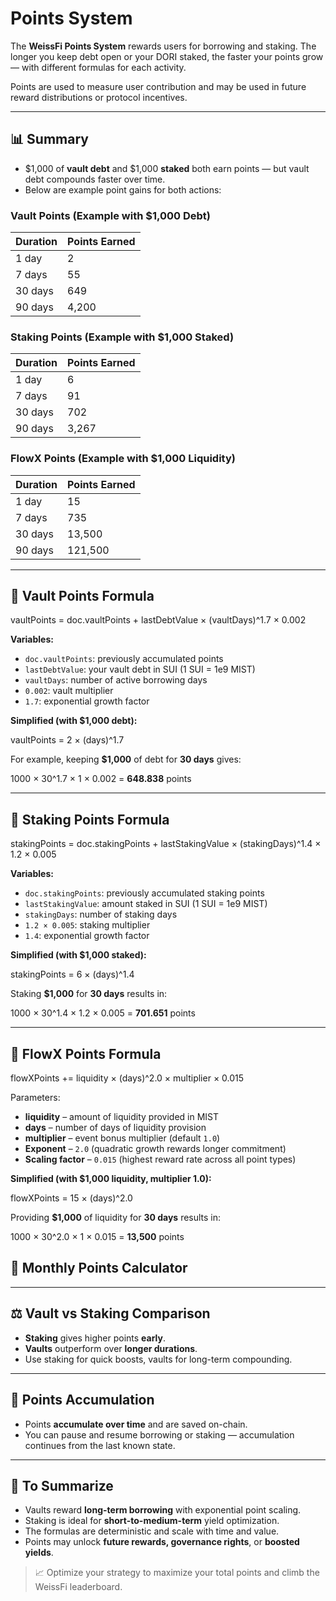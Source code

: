 # Points System


The **WeissFi Points System** rewards users for borrowing and staking. The longer you keep debt open or your DORI staked, the faster your points grow — with different formulas for each activity.

Points are used to measure user contribution and may be used in future reward distributions or protocol incentives.

---

## 📊 Summary

- $1,000 of **vault debt** and $1,000 **staked** both earn points — but vault debt compounds faster over time.
- Below are example point gains for both actions:

### Vault Points (Example with $1,000 Debt)

| Duration | Points Earned |
|----------|----------------|
| 1 day    | 2              |
| 7 days   | 55             |
| 30 days  | 649            |
| 90 days  | 4,200          |

### Staking Points (Example with $1,000 Staked)

| Duration | Points Earned |
|----------|----------------|
| 1 day    | 6              |
| 7 days   | 91             |
| 30 days  | 702            |
| 90 days  | 3,267          |

### FlowX Points (Example with $1,000 Liquidity)

| Duration | Points Earned |
|----------|----------------|
| 1 day    | 15             |
| 7 days   | 735            |
| 30 days  | 13,500         |
| 90 days  | 121,500        |

---

## 🔢 Vault Points Formula

vaultPoints = doc.vaultPoints + lastDebtValue × (vaultDays)^1.7 × 0.002

**Variables:**

- `doc.vaultPoints`: previously accumulated points  
- `lastDebtValue`: your vault debt in SUI (1 SUI = 1e9 MIST)
- `vaultDays`: number of active borrowing days  
- `0.002`: vault multiplier  
- `1.7`: exponential growth factor  

**Simplified (with $1,000 debt):**

vaultPoints = 2 × (days)^1.7

For example, keeping **$1,000** of debt for **30 days** gives:

1000 × 30^1.7 × 1 × 0.002 = **648.838** points

---

## 🔢 Staking Points Formula

stakingPoints = doc.stakingPoints + lastStakingValue × (stakingDays)^1.4 × 1.2 × 0.005


**Variables:**

- `doc.stakingPoints`: previously accumulated staking points  
- `lastStakingValue`: amount staked in SUI (1 SUI = 1e9 MIST)
- `stakingDays`: number of staking days  
- `1.2 × 0.005`: staking multiplier  
- `1.4`: exponential growth factor  

**Simplified (with $1,000 staked):**

stakingPoints = 6 × (days)^1.4

Staking **$1,000** for **30 days** results in:

1000 × 30^1.4 × 1.2 × 0.005 = **701.651** points

---

## 🔢 FlowX Points Formula

flowXPoints += liquidity × (days)^2.0 × multiplier × 0.015

Parameters:
- **liquidity** – amount of liquidity provided in MIST
- **days** – number of days of liquidity provision
- **multiplier** – event bonus multiplier (default `1.0`)
- **Exponent** – `2.0` (quadratic growth rewards longer commitment)
- **Scaling factor** – `0.015` (highest reward rate across all point types)

**Simplified (with $1,000 liquidity, multiplier 1.0):**

flowXPoints = 15 × (days)^2.0

Providing **$1,000** of liquidity for **30 days** results in:

1000 × 30^2.0 × 1 × 0.015 = **13,500** points

## 📅 Monthly Points Calculator


<PointsCalculator />


---

## ⚖️ Vault vs Staking Comparison

- **Staking** gives higher points **early**.
- **Vaults** outperform over **longer durations**.
- Use staking for quick boosts, vaults for long-term compounding.

---

## 🔁 Points Accumulation

- Points **accumulate over time** and are saved on-chain.
- You can pause and resume borrowing or staking — accumulation continues from the last known state.

---

## 🧠 To Summarize

- Vaults reward **long-term borrowing** with exponential point scaling.
- Staking is ideal for **short-to-medium-term** yield optimization.
- The formulas are deterministic and scale with time and value.
- Points may unlock **future rewards, governance rights**, or **boosted yields**.

> 📈 Optimize your strategy to maximize your total points and climb the WeissFi leaderboard.

